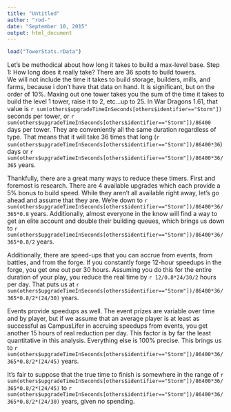```yaml
---
title: "Untitled"
author: "rod-"
date: "September 10, 2015"
output: html_document
---
```

```r
load("TowerStats.rData")
```


Let's be methodical about how long it takes to build a max-level base.
Step 1: How long does it really take?  There are 36 spots to build towers.  
We will not include the time it takes to build storage, builders, mills, and farms, because i don't have that data on hand.  It is significant, but on the order of 10%.
Maxing out one tower takes you the sum of the time it takes to build the level 1 tower, raise it to 2, etc...up to 25.  In War Dragons 1.61, that value is `r sum(others$upgradeTimeInSeconds[others$identifier=="Storm"])` seconds per tower, or `r sum(others$upgradeTimeInSeconds[others$identifier=="Storm"])/86400` days per tower.  They are conveniently all the same duration regardless of type.  That means that it will take 36 times that long (`r sum(others$upgradeTimeInSeconds[others$identifier=="Storm"])/86400*36`) days or `r sum(others$upgradeTimeInSeconds[others$identifier=="Storm"])/86400*36/365` years.

Thankfully, there are a great many ways to reduce these timers.  First and foremost is research.  There are 4 available upgrades which each provide a 5% bonus to build speed.  While they aren't all available right away, let's go ahead and assume that they are.  We're down to `r sum(others$upgradeTimeInSeconds[others$identifier=="Storm"])/86400*36/365*0.8` years.  Additionally, almost everyone in the know will find a way to get an elite account and double their building queues, which brings us down to `r sum(others$upgradeTimeInSeconds[others$identifier=="Storm"])/86400*36/365*0.8/2` years.

Additionally, there are speed-ups that you can accrue from events, from battles, and from the forge.  If you constantly forge 12-hour speedups in the forge, you get one out per 30 hours.  Assuming you do this for the entire duration of your play, you reduce the real time by `r 12/0.8*24/30/2` hours per day.  That puts us at `r sum(others$upgradeTimeInSeconds[others$identifier=="Storm"])/86400*36/365*0.8/2*(24/30)` years.  

Events provide speedups as well.  The event prizes are variable over time and by player, but if we assume that an average player is at least as successful as CampusLifer in accruing speedups from events, you get another 15 hours of real reduction per day.  This factor is by far the least quantitative in this analysis.  Everything else is 100% precise.  This brings us to `r sum(others$upgradeTimeInSeconds[others$identifier=="Storm"])/86400*36/365*0.8/2*(24/45)` years.  

It's fair to suppose that the true time to finish is somewhere in the range of `r sum(others$upgradeTimeInSeconds[others$identifier=="Storm"])/86400*36/365*0.8/2*(24/45)` to `r sum(others$upgradeTimeInSeconds[others$identifier=="Storm"])/86400*36/365*0.8/2*(24/30)` years, given no spending.


